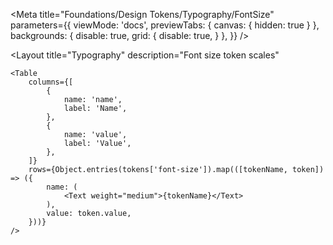 
<Meta
    title="Foundations/Design Tokens/Typography/FontSize"
    parameters={{
        viewMode: 'docs',
        previewTabs: {
            canvas: { hidden: true }
        },
        backgrounds: {
            disable: true,
            grid: {
                disable: true,
            }
        },
    }}
/>

<Layout
    title="Typography"
    description="Font size token scales"
>
    <Table
        columns={[
            {
                name: 'name',
                label: 'Name',
            },
            {
                name: 'value',
                label: 'Value',
            },
        ]}
        rows={Object.entries(tokens['font-size']).map(([tokenName, token]) => ({
            name: (
                <Text weight="medium">{tokenName}</Text>
            ),
            value: token.value,
        }))}
    />
</Layout>
